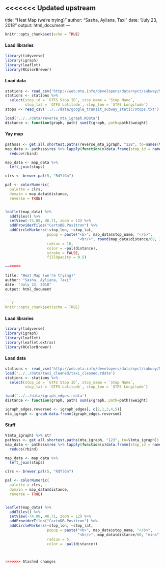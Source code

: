 <<<<<<< Updated upstream
---
title: "Heat Map (we're trying)"
author: "Sasha, Ayliana, Taxi"
date: "July 23, 2018"
output: html_document
---

```r
knitr::opts_chunk$set(echo = TRUE)
```


#### Load libraries
```r
library(tidyverse)
library(igraph)
library(leaflet)
library(RColorBrewer)
```

#### Load data
```r
stations <- read_csv('http://web.mta.info/developers/data/nyct/subway/Stations.csv')
stations <- stations %>%
  select(stop_id = `GTFS Stop ID`, stop_name = `Stop Name`, 
         stop_lat = `GTFS Latitude`, stop_lon = `GTFS Longitude`)
stops <- read_csv('../../data/google_transit_subway_static/stops.txt')

load('../../data/reverse_mta_igraph.RData')
distance <- function(graph, path) sum(E(graph, path=path)$weight)
```


#### Yay map
```r

pathsss <- get.all.shortest.paths(reverse_mta_igraph, "128", to=names(V(reverse_mta_igraph)))
map_data <- pathsss$res %>% lapply(function(x)data.frame(stop_id = names(x)[length(x)], distance = distance(reverse_mta_igraph, x), path = paste0(names(x), collapse = '>'))) %>%
  reduce(rbind) 

map_data <- map_data %>%
  left_join(stops)

clrs <- brewer.pal(5, "RdYlGn")

pal <- colorNumeric(
  palette = clrs,
  domain = map_data$distance,
  reverse = TRUE)


leaflet(map_data) %>%
  addTiles() %>%
  setView(-74.00, 40.71, zoom = 12) %>%
  addProviderTiles("CartoDB.Positron") %>%
  addCircleMarkers(~stop_lon, ~stop_lat,
                   popup = paste("<b>", map_data$stop_name, "</b>",
                                 "<br/>", round(map_data$distance/60, 2), "mins"),
                   radius = 10,
                   color = ~pal(distance),
                   stroke = FALSE, 
                   fillOpacity = 0.5)

=======
---
title: "Heat Map (we're trying)"
author: "Sasha, Ayliana, Taxi"
date: "July 23, 2018"
output: html_document
---

```{r setup, include=FALSE}
knitr::opts_chunk$set(echo = TRUE)
```


#### Load libraries
```{r}
library(tidyverse)
library(igraph)
library(leaflet)
library(leaflet.extras)
library(RColorBrewer)
```

#### Load data
```{r cars}
stations <- read_csv('http://web.mta.info/developers/data/nyct/subway/Stations.csv')
load('../../data/taxi_cleaned/taxi_cleaned.rdata')
stations <- stations %>%
  select(stop_id = `GTFS Stop ID`, stop_name = `Stop Name`, 
         stop_lat = `GTFS Latitude`, stop_lon = `GTFS Longitude`)

load('../../data/igraph_edges.rdata')
distance <- function(graph, path) sum(E(graph, path=path)$weight)

igraph_edges.reversed <- igraph_edges[, c(2,1,3,4,5)]
mta_igraph <- graph.data.frame(igraph_edges.reversed)
```


#### Stuff
```{r}

V(mta_igraph) %>% str
pathsss <- get.all.shortest.paths(mta_igraph, "123", to=V(mta_igraph))
map_data <- pathsss$res %>% lapply(function(x)data.frame(stop_id = names(x)[length(x)], distance = distance(mta_igraph, x), path = paste0(names(x), collapse = '>'))) %>%
  reduce(rbind) 

map_data <- map_data %>%
  left_join(stops)

clrs <- brewer.pal(5, "RdYlGn")

pal <- colorNumeric(
  palette = clrs,
  domain = map_data$distance,
  reverse = TRUE)


leaflet(map_data) %>%
  addTiles() %>%
  setView(-74.00, 40.71, zoom = 12) %>%
  addProviderTiles("CartoDB.Positron") %>%
  addCircleMarkers(~stop_lon, ~stop_lat,
                   popup = paste("<b>", map_data$stop_name, "</b>",
                                 "<br/>", map_data$distance/60, "mins"),
                   radius = 5,
                   color = ~pal(distance))



>>>>>>> Stashed changes
```